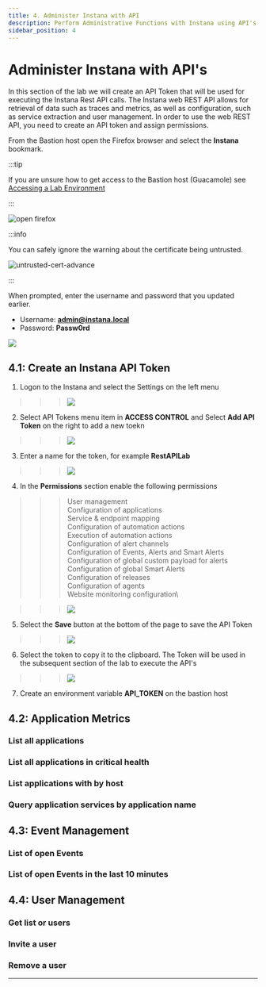 ```yaml
---
title: 4. Administer Instana with API
description: Perform Administrative Functions with Instana using API's
sidebar_position: 4
---
```


# Administer Instana with API's


In this section of the lab we will create an API Token that will be used for executing the Instana Rest API calls. The Instana web REST API allows for retrieval of data such as traces and metrics, as well as configuration, such as service extraction and user management.
In order to use the web REST API, you need to create an API token and assign permissions.


From the Bastion host open the Firefox browser and select the **Instana**
bookmark.

:::tip

If you are unsure how to get access to the Bastion host (Guacamole) see
[Accessing a Lab Environment](/instana-techxchange/labs/jam-in-a-box/#accessing-a-lab-environment)

:::

![open firefox](../3-administer/images/open-firefox.png)

:::info

You can safely ignore the warning about the certificate being untrusted.

![untrusted-cert-advance](../3-administer/images/untrusted-cert-advance.png)

:::

When prompted, enter the username and password that you updated earlier.

- Username: **admin@instana.local**
- Password: **Passw0rd**

![](../3-administer/images/login.png)

## 4.1: Create an Instana API Token

1. Logon to the Instana and select the Settings on the left menu

>>>![](images/api_1.png)

2. Select API Tokens menu item in **ACCESS CONTROL** and Select **Add API Token** on the right to add a new toekn

>>>![](images/api_2.png)


3. Enter a name for the token, for example **RestAPILab**

>>>![](images/api_3.png)

4. In the **Permissions** section enable the following permissions

>>> User management\
Configuration of applications\
Service & endpoint mapping\
Configuration of automation actions\
Execution of automation actions\
Configuration of alert channels\
Configuration of Events, Alerts and Smart Alerts\
Configuration of global custom payload for alerts\
Configuration of global Smart Alerts\
Configuration of releases\
Configuration of agents\
Website monitoring configuration\

>>>![](images/api_4.png)

5. Select the **Save** button at the bottom of the page to save the API Token

>>>![](images/api_5.png)

6. Select the token to copy it to the clipboard. The Token will be used in the subsequent section of the lab to execute the API's 
   

>>>![](images/api_6.png)

7. Create an environment variable **API_TOKEN** on the bastion host



## 4.2: Application Metrics


### List all applications

### List all applications in critical health

### List applications with by host

### Query application services by application name


## 4.3: Event Management 

### List of open Events

### List of open Events in the last 10 minutes



## 4.4: User Management 

### Get list or users

### Invite a user

### Remove a user

---
